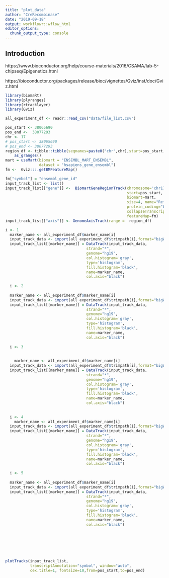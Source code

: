 ```yaml
---
title: "plot_data"
author: "CreRecombinase"
date: "2019-09-18"
output: workflowr::wflow_html
editor_options:
  chunk_output_type: console
---
```


## Introduction

https://www.bioconductor.org/help/course-materials/2016/CSAMA/lab-5-chipseq/Epigenetics.html

https://bioconductor.org/packages/release/bioc/vignettes/Gviz/inst/doc/Gviz.html
```r
library(biomaRt)
library(plyranges)
library(rtracklayer)
library(Gviz)

all_experiment_df <- readr::read_csv("data/file_list.csv")

pos_start <- 38065690
pos_end <-  38077293
chr <- 17
# pos_start <- 38065690
# pos_end <- 38077293
region_df <- tibble::tibble(seqnames=paste0("chr",chr),start=pos_start,width=(pos_end-pos_start+1)) %>%
    as_granges()
mart = useMart(biomart = "ENSEMBL_MART_ENSEMBL",
               dataset = "hsapiens_gene_ensembl")
fm <-  Gviz:::.getBMFeatureMap()

fm["symbol"] = "ensembl_gene_id"
input_track_list <- list()
input_track_list[["gene"]] <-  BiomartGeneRegionTrack(chromosome='chr17', genome="hg19", 
                                                      start=pos_start, end = pos_end, 
                                                      biomart=mart,
                                                      size=4, name="RefSeq", utr5="red3", utr3="red3", 
                                                      protein_coding="black", col.line=NULL, cex=7,
                                                      collapseTranscripts="longest",
                                                      featureMap=fm)
input_track_list[["axis"]] <- GenomeAxisTrack(range =  region_df)

i <- 1
  marker_name <- all_experiment_df$marker_name[i]
  input_track_data <- import(all_experiment_df$trimpath[i],format="bigWig")
  input_track_list[[marker_name]] = DataTrack(input_track_data, 
                                    strand="*",
                                    genome="hg19",
                                    col.histogram='gray',
                                    type='histogram',
                                    fill.histogram='black',
                                    name=marker_name,
                                    col.axis="black")
  
  i <- 2
  
  marker_name <- all_experiment_df$marker_name[i]
  input_track_data <- import(all_experiment_df$trimpath[i],format="bigWig")
  input_track_list[[marker_name]] = DataTrack(input_track_data, 
                                    strand="*",
                                    genome="hg19",
                                    col.histogram='gray',
                                    type='histogram',
                                    fill.histogram='black',
                                    name=marker_name,
                                    col.axis="black")
  
  i <- 3
  
  
    marker_name <- all_experiment_df$marker_name[i]
  input_track_data <- import(all_experiment_df$trimpath[i],format="bigWig")
  input_track_list[[marker_name]] = DataTrack(input_track_data, 
                                    strand="*",
                                    genome="hg19",
                                    col.histogram='gray',
                                    type='histogram',
                                    fill.histogram='black',
                                    name=marker_name,
                                    col.axis="black")
  
  
  i <- 4
    marker_name <- all_experiment_df$marker_name[i]
  input_track_data <- import(all_experiment_df$trimpath[i],format="bigWig")
  input_track_list[[marker_name]] = DataTrack(input_track_data, 
                                    strand="*",
                                    genome="hg19",
                                    col.histogram='gray',
                                    type='histogram',
                                    fill.histogram='black',
                                    name=marker_name,
                                    col.axis="black")
  
  i <- 5
  
  marker_name <- all_experiment_df$marker_name[i]
  input_track_data <- import(all_experiment_df$trimpath[i],format="bigWig")
  input_track_list[[marker_name]] = DataTrack(input_track_data, 
                                    strand="*",
                                    genome="hg19",
                                    col.histogram='gray',
                                    type='histogram',
                                    fill.histogram='black',
                                    name=marker_name,
                                    col.axis="black")
  

  
  
  


plotTracks(input_track_list,
           transcriptAnnotation="symbol", window="auto", 
           cex.title=1, fontsize=10,from=pos_start,to=pos_end)
```

